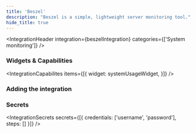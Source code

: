 ```yaml
---
title: 'Beszel'
description: "Beszel is a simple, lightweight server monitoring tool."
hide_title: true
---
```



<IntegrationHeader
    integration={beszelIntegration}
    categories={['System monitoring']}
/>

### Widgets & Capabilities
<IntegrationCapabilites
    items={[{
        widget: systemUsageWidget,
    }]}
/>

### Adding the integration
<AddingIntegration />

### Secrets
<IntegrationSecrets secrets={[{
    credentials: ['username', 'password'],
    steps: []
}]} />